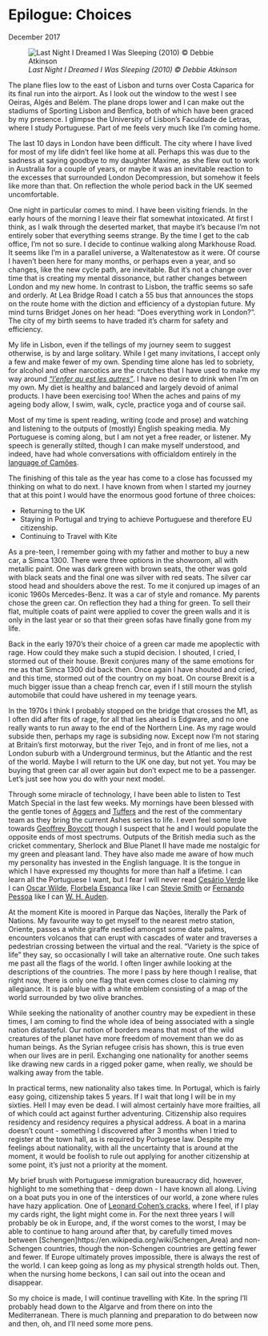 
# Epilogue: Choices 
December 2017

![*Last Night I Dreamed I Was Sleeping (2010) © Debbie Atkinson *](images/LastNightIDreamedIWasSleeping.jpg)

The plane flies low to the east of Lisbon and turns over Costa Caparica for its final run into the airport. As I look out the window to the west I see Oeiras, Algés and Belém. The plane drops lower and I can make out the stadiums of Sporting Lisbon and Benfica, both of which have been graced by my presence. I glimpse the University of Lisbon’s Faculdade de Letras, where I study Portuguese. Part of me feels very much like I’m coming home.

The last 10 days in London have been difficult. The city where I have lived for most of my life didn’t feel like home at all. Perhaps this was due to the sadness at saying goodbye to my daughter Maxime, as she flew out to work in Australia for a couple of years, or maybe it was an inevitable reaction to the excesses that surrounded London Decompression, but somehow it feels like more than that. On reflection the whole period back in the UK seemed uncomfortable.

One night in particular comes to mind. I have been visiting friends. In the early hours of the morning I leave their flat somewhat intoxicated. At first I think, as I walk through the deserted market, that maybe it’s because I’m not entirely sober that everything seems strange. By the time I get to the cab office, I’m not so sure. I decide to continue walking along Markhouse Road. It seems like I’m in a parallel universe, a Waltenatestow as it were. Of course I haven’t been here for many months, or perhaps even a year, and so changes, like the new cycle path, are inevitable. But it’s not a change over time that is creating my mental dissonance, but rather changes between London and my new home. In contrast to Lisbon, the traffic seems so safe and orderly. At Lea Bridge Road I catch a 55 bus that announces the stops on the route home with the diction and efficiency of a dystopian future. My mind turns Bridget Jones on her head: “Does everything work in London?”. The city of my birth seems to have traded it’s charm for safety and efficiency.

My life in Lisbon, even if the tellings of my journey seem to suggest otherwise, is by and large solitary. While I get many invitations, I accept only a few and make fewer of my own. Spending time alone has led to sobriety, for alcohol and other narcotics are the crutches that I have used to make my way around [*"l’enfer qu est les autres"*](https://en.wikipedia.org/wiki/No_Exit). I have no desire to drink when I’m on my own. My diet is healthy and balanced and largely devoid of animal products. I have been exercising too! When the aches and pains of my ageing body allow, I swim, walk, cycle, practice yoga and of course sail.

Most of my time is spent reading, writing (code and prose) and watching and listening to the outputs of (mostly) English speaking media. My Portuguese is coming along, but I am not yet a free reader, or listener. My speech is generally stilted, though I can make myself understood, and indeed, have had whole conversations with officialdom entirely in the [language of Camões](https://en.wikipedia.org/wiki/Lu%C3%ADs_de_Cam%C3%B5es).

The finishing of this tale as the year has come to a close has focussed my thinking on what to do next. I have known from when I started my journey that at this point I would have the enormous good fortune of three choices:

* Returning to the UK
* Staying in Portugal and trying to achieve Portuguese and therefore EU citizenship.
* Continuing to Travel with Kite
  
As a pre-teen, I remember going with my father and mother to buy a new car, a Simca 1300. There were three options in the showroom, all with metallic paint. One was dark green with brown seats, the other was gold with black seats and the final one was silver with red seats. The silver car stood head and shoulders above the rest. To me it conjured up images of an iconic 1960s Mercedes-Benz. It was a car of style and romance. My parents chose the green car. On reflection they had a thing for green. To sell their flat, multiple coats of paint were applied to cover the green walls and it is only in the last year or so that their green sofas have finally gone from my life.

Back in the early 1970’s their choice of a green car made me apoplectic with rage. How could they make such a stupid decision. I shouted, I cried, I stormed out of their house. Brexit conjures many of the same emotions for me as that Simca 1300 did back then. Once again I have shouted and cried, and this time, stormed out of the country on my boat. On course Brexit is a much bigger issue than a cheap french car, even if I still mourn the stylish automobile that could have ushered in my teenage years.

In the 1970s I think I probably stopped on the bridge that crosses the M1, as I often did after fits of rage, for all that lies ahead is Edgware, and no one really wants to run away to the end of the Northern Line. As my rage would subside then, perhaps my rage is subsiding now. Except now I’m not staring at Britain’s first motorway, but the river Tejo, and in front of me lies, not a London suburb with a Underground terminus, but the Atlantic and the rest of the world. Maybe I will return to the UK one day, but not yet. You may be buying that green car all over again but don’t expect me to be a passenger. Let’s just see how you do with your next model.

Through some miracle of technology, I have been able to listen to Test Match Special in the last few weeks. My mornings have been blessed with the gentle tones of [Aggers](https://en.wikipedia.org/wiki/Jonathan_Agnew) and [Tuffers](https://en.wikipedia.org/wiki/Phil_Tufnell) and the rest of the commentary team as they bring the current Ashes series to life. I even feel some love towards [Geoffrey Boycott](https://en.wikipedia.org/wiki/Geoffrey_Boycott) though I suspect that he and I would populate the opposite ends of most spectrums. Outputs of the British media such as the cricket commentary, Sherlock and Blue Planet II have made me nostalgic for my green and pleasant land. They have also made me aware of how much my personality has invested in the English language. It is the tongue in which I have expressed my thoughts for more than half a lifetime. I can learn all the Portuguese I want, but I fear I will never read [Cesário Verde](https://en.wikipedia.org/wiki/Ces%C3%A1rio_Verde) like I can [Oscar Wilde](https://en.wikipedia.org/wiki/Oscar_Wilde), [Florbela Espanca](https://en.wikipedia.org/wiki/Florbela_Espanca) like I can [Stevie Smith](https://en.wikipedia.org/wiki/Stevie_Smith) or [Fernando Pessoa](https://en.wikipedia.org/wiki/Fernando_Pessoa) like I can [W. H. Auden](https://en.wikipedia.org/wiki/W._H._Auden).

At the moment Kite is moored in Parque das Nações, literally the Park of Nations. My favourite way to get myself to the nearest metro station, Oriente, passes a white giraffe nestled amongst some date palms, encounters volcanos that can erupt with cascades of water and traverses a pedestrian crossing between the virtual and the real. “Variety is the spice of life” they say, so occasionally I will take an alternative route. One such takes me past all the flags of the world. I often linger awhile looking at the descriptions of the countries. The more I pass by here though I realise, that right now, there is only one flag that even comes close to claiming my allegiance. It is pale blue with a white emblem consisting of a map of the world surrounded by two olive branches.

While seeking the nationality of another country may be expedient in these times, I am coming to find the whole idea of being associated with a single nation distasteful. Our notion of borders means that most of the wild creatures of the planet have more freedom of movement than we do as human beings. As the Syrian refugee crisis has shown, this is true even when our lives are in peril. Exchanging one nationality for another seems like drawing new cards in a rigged poker game, when really, we should be walking away from the table.

In practical terms, new nationality also takes time. In Portugal, which is fairly easy going, citizenship takes 5 years. If I wait that long I will be in my sixties. Hell I may even be dead. I will almost certainly have more frailties, all of which could act against further adventuring. Citizenship also requires residency and residency requires a physical address. A boat in a marina doesn’t count - something I discovered after 3 months when I tried to register at the town hall, as is required by Portugese law. Despite my feelings about nationality, with all the uncertainty that is around at the moment, it would be foolish to rule out applying for another citizenship at some point, it’s just not a priority at the moment.

My brief brush with Portuguese immigration bureaucracy did, however, highlight to me something that - deep down - I have known all along. Living on a boat puts you in one of the interstices of our world, a zone where rules have hazy application. One of [Leonard Cohen’s cracks](https://www.goodreads.com/quotes/4484-there-is-a-crack-in-everything-that-s-how-the-light), where I feel, if I play my cards right, the light might come in. For the next three years I will probably be ok in Europe, and, if the worst comes to the worst, I may be able to continue to hang around after that, by carefully timed moves between [Schengen]https://en.wikipedia.org/wiki/Schengen_Area) and non-Schengen countries, though the non-Schengen countries are getting fewer and fewer. If Europe ultimately proves impossible, there is always the rest of the world. I can keep going as long as my physical strength holds out. Then, when the nursing home beckons, I can sail out into the ocean and disappear.

So my choice is made, I will continue travelling with Kite. In the spring I’ll probably head down to the Algarve and from there on into the Mediterranean. There is much planning and preparation to do between now and then, oh, and I’ll need some more pens.
